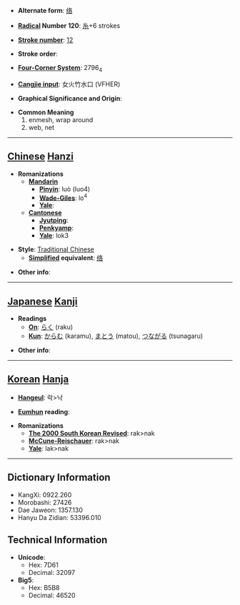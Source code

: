 * '''Alternate form''': [[络]]

* '''[[Wiktionary:Chinese radical index| Radical]] Number 120''': [[Wiktionary:Chinese radical index 糸|糸]]+6 strokes

* '''[[Wiktionary:Chinese total strokes index|Stroke number]]''': [[Wiktionary:Chinese total strokes index 12|12]]

* '''Stroke order''': 

* '''[[Wiktionary:Chinese four corner index|Four-Corner System]]''': 2796<sub>4</sub>

* '''[[Wiktionary:Chinese Cangjie index|Cangjie input]]''': 女火竹水口 (VFHER)

* '''Graphical Significance and Origin''': 

* '''Common Meaning'''
*#enmesh, wrap around
*# web, net


----

== [[Chinese]] [[Hanzi]] ==

* '''Romanizations'''
** '''[[Mandarin]]'''
*** '''[[Pinyin]]''': luò (luo4)
*** '''[[Wade-Giles]]''': lo<sup>4</sup>
*** '''[[Yale]]''': 
** '''[[Cantonese]]'''
*** '''[[Jyutping]]''':
*** '''[[Penkyamp]]''': 
*** '''[[Yale]]''': lok3

* '''Style''': [[Traditional Chinese]] 
** '''[[Simplified Chinese|Simplified]] equivalent''': [[络]]

* '''Other info''': 

----

== [[Japanese]] [[Kanji]] ==

* '''Readings'''
** '''[[On]]''': [[らく]] (raku)
** '''[[Kun]]''': [[からむ]] (karamu), [[まとう]] (matou), [[つながる]] (tsunagaru)

* '''Other info''':  

----

== [[Korean]] [[Hanja]] ==

* '''[[Hangeul]]''': 락>낙

* '''[[Eumhun]] reading''': 

* '''Romanizations'''
** '''[[The 2000 South Korean Revised Romanization|The 2000 South Korean Revised]]''': rak>nak
** '''[[McCune-Reischauer]]''': rak>nak
** '''[[Yale]]''': lak>nak

----

== Dictionary Information ==

* KangXi: 0922.260
* Morobashi: 27426
* Dae Jaweon: 1357.130
* Hanyu Da Zidian: 53396.010

== Technical Information ==

* '''Unicode''':
** Hex: 7D61
** Decimal: 32097
* '''Big5''':
** Hex: B5B8
** Decimal: 46520